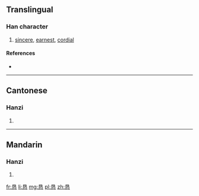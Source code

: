 {{also|懇}}
==Translingual==

===Han character===
{{Han char|rn=61|rad=心|as=06|sn=10|four=|canj=日女心 (AVP)|ids=⿱[[艮]][[心]]}}

# [[sincere]], [[earnest]], [[cordial]]

====References====
* {{Han ref|kx=0386.161|dkj=10590|hdz=42293.040|uh=6073|ud=24691}}

----

==Cantonese==

===Hanzi===
{{yue-hanzi|jyut=|y=han2|tra=懇}}

# {{defn|lang=yue|sort=心06}}

----

==Mandarin==

===Hanzi===
{{cmn-hanzi|tra=懇|pin=[[kěn]] ([[ken3]])|wg=k'en<sup>3</sup>}}

# {{defn|lang=cmn|sort=心06}}

[[fr:恳]]
[[li:恳]]
[[mg:恳]]
[[pl:恳]]
[[zh:恳]]